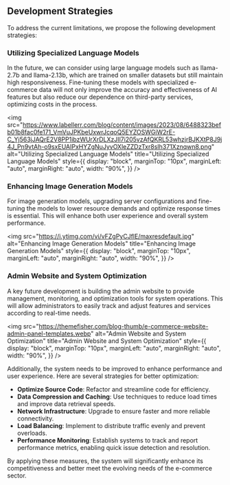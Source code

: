 ## Development Strategies

To address the current limitations, we propose the following development strategies:

### Utilizing Specialized Language Models

In the future, we can consider using large language models such as llama-2.7b and llama-2.13b, which are trained
on smaller datasets but still maintain high responsiveness. Fine-tuning these models with specialized e-commerce
data will not only improve the accuracy and effectiveness of AI features but also reduce our dependence on third-party
services, optimizing costs in the process.

<img
  src="https://www.labellerr.com/blog/content/images/2023/08/6488323befb01b8fac0fe171_VmVuJPKbeUxwrJcqoQ5EYZOSWGiW2rE-C_Yj563jJAQrE2V8PP1ibzWUrXrDLXzJIl7i205vzAfQKRL53whzjrBJKXtP8J9j4J_Pn9vtAh-o9sxEUAIPxHYZgNuJyvOXleZZDzTxr8sIh371Xznqwn8.png"
  alt="Utilizing Specialized Language Models"
  title="Utilizing Specialized Language Models"
  style={{
    display: "block",
    marginTop: "10px",
    marginLeft: "auto",
    marginRight: "auto",
    width: "90%",
  }}
/>

### Enhancing Image Generation Models

For image generation models, upgrading server configurations and fine-tuning the models to lower resource demands
and optimize response times is essential. This will enhance both user experience and overall system performance.

<img
  src="https://i.ytimg.com/vi/vFZgPyCJflE/maxresdefault.jpg"
  alt="Enhancing Image Generation Models"
  title="Enhancing Image Generation Models"
  style={{
    display: "block",
    marginTop: "10px",
    marginLeft: "auto",
    marginRight: "auto",
    width: "90%",
  }}
/>

### Admin Website and System Optimization

A key future development is building the admin website to provide management, monitoring, and optimization tools
for system operations. This will allow administrators to easily track and adjust features and services according
to real-time needs.

<img
  src="https://themefisher.com/blog-thumb/e-commerce-website-admin-panel-templates.webp"
  alt="Admin Website and System Optimization"
  title="Admin Website and System Optimization"
  style={{
    display: "block",
    marginTop: "10px",
    marginLeft: "auto",
    marginRight: "auto",
    width: "90%",
  }}
/>

Additionally, the system needs to be improved to enhance performance and user experience. Here are several strategies
for better optimization:

- **Optimize Source Code**: Refactor and streamline code for efficiency.
- **Data Compression and Caching**: Use techniques to reduce load times and improve data retrieval speeds.
- **Network Infrastructure**: Upgrade to ensure faster and more reliable connectivity.
- **Load Balancing**: Implement to distribute traffic evenly and prevent overloads.
- **Performance Monitoring**: Establish systems to track and report performance metrics, enabling quick issue detection and resolution.

By applying these measures, the system will significantly enhance its competitiveness and better meet the evolving needs of the e-commerce sector.
